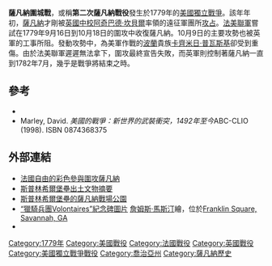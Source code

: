 {{expand|time=2010-07-29T01:19:15+00:00}}
{{otheruses|薩凡納戰役}}
{{FixBunching|begin}}
{{Infobox Military Conflict
|conflict=薩凡納圍城戰
|partof=[[美國獨立戰爭|美國獨立戰爭]]
|image=[[Image:Siege_of_Savannah_-_A.I._Keller.jpg|300px]]
|caption=''進攻薩凡納''，[[A.I.凱勒|A.I.凱勒]]繪
|date=1779年9月16日-10月18日
|place=[[薩凡納|薩凡納]]
|coordinates={{Coord|32|03|03|N|81|06|14|W |type:event_region:US-GA |display=inline,title}}
|result=英軍勝利
|combatant1={{flagicon|United States|1777}} [[美國|美國]]<br>{{flagicon|Kingdom of France}} [[法蘭西王國|法蘭西王國]]
|combatant2={{flagicon|United Kingdom|1606|23px}} [[大不列顛王國|大不列顛]]
| commander1           = {{flagicon|United States|1777}} [[本傑明·林肯|本傑明·林肯]]<br>{{flagicon|United States|1777}} {{le|拉克蘭·麥金托什|Lachlan McIntosh}}<br>{{flagicon|United States|1777}}  [[卡齊米日·普瓦斯基|卡齊米日·普瓦斯基]] {{KIA}}<br>{{flagicon|Kingdom of France}} {{le|寇特·馮·斯特丁克|Curt von Stedingk}}<br>{{flagicon|Kingdom of France}} {{le|德斯坦伯爵夏爾·埃克托|Comte d'Estaing|德斯坦伯爵}}
| commander2           = {{flagicon|Kingdom of Great Britain}} {{le|奧古斯丁·普雷沃斯特|Augustin Prevost}}<br>{{flagicon|Kingdom of Great Britain}} {{le|約翰·梅特蘭 (殖民者)|John Maitland (colonel)|約翰·梅特蘭}}
|strength1='''陸地上：'''<br/>5,050人<br/>'''海上：'''<br/>42艘船
|strength2='''陸地上：'''<br/>3,200人<br/>'''海上：'''<br/>8艘船
|casualties1=244人戰死<br>584人受傷<br/>120人被俘<br/>'''總計：'''<br/>948人<ref>''法美聯軍傷亡總共達800人（法軍占650人）再加上120名俘虜''。Marley pg. 323</ref>
|casualties2=40人戰死<ref>Marley pg. 323</ref><br>63人受傷<br/>52人失蹤<br/>'''總計：'''<br/>155人
}}
{{FixBunching|mid}}
{{Campaignbox 美國獨立戰爭中涉及法國的戰役}}
{{FixBunching|end}}

'''薩凡納圍城戰'''，或稱'''第二次薩凡納戰役'''發生於1779年的[[美國獨立戰爭|美國獨立戰爭]]。該年年初，[[薩凡納|薩凡納]]才剛被[[大不列顛王國|英國]][[中校|中校]][[阿奇巴德·坎貝爾|阿奇巴德·坎貝爾]]率領的遠征軍團所[[攻占薩凡納|攻占]]。[[法美同盟|法美聯軍]]嘗試在1779年9月16日到10月18日的圍攻中收復薩凡納。10月9日的主要攻勢也被英軍的工事所阻。發動攻勢中，為美軍作戰的[[波蘭|波蘭]]貴族[[卡齊米日·普瓦斯基|卡齊米日·普瓦斯基]]卻受到重傷。由於法美聯軍遲遲無法拿下，圍攻最終宣告失敗，而英軍則控制著薩凡納一直到1782年7月，幾乎是戰爭將結束之時。

==參考==
{{reflist}}
*{{cite book|last=Morrill|first=Dan|title=美國獨立戰爭的南方戰場|url=https://archive.org/details/southerncampaign00morr|publisher=Nautical & Aviation Publishing|year=1993|isbn=1877853216|ref=Morrill}}
* Marley, David. ''美國的戰爭：新世界的武裝衝突，1492年至今''ABC-CLIO (1998). ISBN 0874368375

==外部連結==
*[https://web.archive.org/web/20061229035009/http://www3.uta.edu/faculty/garrigus/Catalyst.pdf 法國自由的彩色參與圍攻薩凡納]
*[https://web.archive.org/web/20071006143028/http://lamarinstitute.org/SavannahSiege1779.htm  斯普林希爾堡壘出土文物摘要]
*[https://web.archive.org/web/20100730204651/http://www.chsgeorgia.org/battlefield/home.htm  斯普林希爾堡壘的薩凡納戰場公園]
*[http://www.flickr.com/photos/negfoto/sets/72157603286171037 “獵騎兵團Volontaires”紀念碑圖片] {{Wayback|url=http://www.flickr.com/photos/negfoto/sets/72157603286171037 |date=20160109094210 }}[[詹姆斯·馬斯汀|詹姆斯·馬斯汀]]繪，位於[[Squares_of_Savannah,_Georgia#Franklin_Square|Franklin Square, Savannah, GA]]
*{{cite book| url=http://books.google.com/books?id=faRVfmpL6ikC&pg=PA117&lpg=PA117&dq=de+la+radiere&source=bl&ots=jQKnJgLRXl&sig=hkDyHuqDtACZECjTKCUxPhqww74&hl=en&ei=QeftSdvdBIueMqbBlOsP&sa=X&oi=book_result&ct=result&resnum=4#PPA123,M1| title=美軍堡壘| author=J. E. Kaufmann| others=Illustrator:Tomasz Idzikowski| page=123–124| publisher=Da Capo Press| date=2004| isbn=9780306812941| access-date=2010-07-28| archive-date=2014-06-28| archive-url=https://web.archive.org/web/20140628211255/http://books.google.com/books?id=faRVfmpL6ikC&pg=PA117&lpg=PA117&dq=de+la+radiere&source=bl&ots=jQKnJgLRXl&sig=hkDyHuqDtACZECjTKCUxPhqww74&hl=en&ei=QeftSdvdBIueMqbBlOsP&sa=X&oi=book_result&ct=result&resnum=4#PPA123,M1| dead-url=no}}

[[Category:1779年|Category:1779年]]
[[Category:美國戰役|Category:美國戰役]]
[[Category:法國戰役|Category:法國戰役]]
[[Category:英國戰役|Category:英國戰役]]
[[Category:美國獨立戰爭戰役|Category:美國獨立戰爭戰役]]
[[Category:喬治亞州|Category:喬治亞州]]
[[Category:薩凡納歷史|Category:薩凡納歷史]]